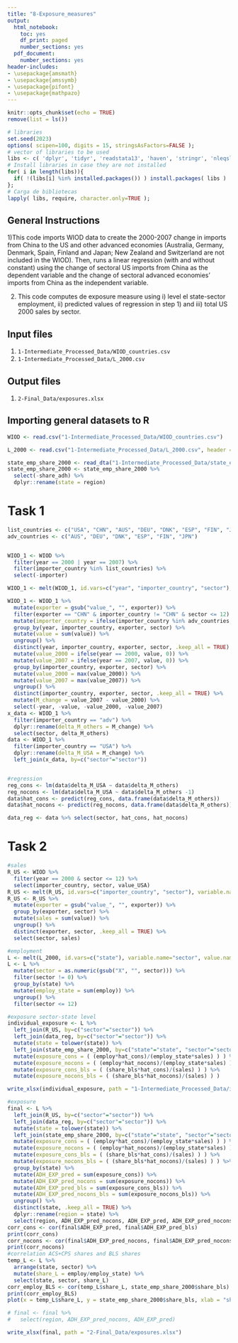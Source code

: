 ```yaml
---
title: "8-Exposure_measures"
output:
  html_notebook:
    toc: yes
    df_print: paged
    number_sections: yes    
  pdf_document:
    number_sections: yes
header-includes:
- \usepackage{amsmath}
- \usepackage{amssymb}
- \usepackage{pifont}
- \usepackage{mathpazo}
---
```


```r
knitr::opts_chunk$set(echo = TRUE)
remove(list = ls())
```

```r
# libraries
set.seed(2023)
options( scipen=100, digits = 15, stringsAsFactors=FALSE );
# vector of libraries to be used
libs <- c( 'dplyr', 'tidyr', 'readstata13', 'haven', 'stringr', 'nleqslv', 'gdata', 'Statamarkdown', 'formattable', 'ggplot2', 'viridis', 'RColorBrewer', 'reshape2', 'foreign', 'readxl', 'writexl', 'rjson', 'read_excel', 'Matrix', 'geodist');
# Install libraries in case they are not installed
for( i in length(libs)){ 
  if( !(libs[i] %in% installed.packages()) ) install.packages( libs ) 
};
# Carga de bibliotecas
lapply( libs, require, character.only=TRUE );
```

## General Instructions

1)This code imports WIOD data to create the 2000-2007 change in imports from China to the US and other advanced economies (Australia, Germany, Denmark, Spain, Finland and Japan; New Zealand and Switzerland are not included in the WIOD). Then, runs a linear regression (with and without constant) using the change of sectoral US imports from China as the dependent variable and the change of sectoral  advanced economies' imports from China as the independent variable. 

2) This code computes de exposure measure using i) level el state-sector employment, ii) predicted values of regression in step 1) and iii) total US 2000 sales by sector.

## Input files

1. `1-Intermediate_Processed_Data/WIOD_countries.csv`
2. `1-Intermediate_Processed_Data/L_2000.csv`


## Output files

1. `2-Final_Data/exposures.xlsx`


## Importing general datasets to R
```r

WIOD <- read.csv("1-Intermediate_Processed_Data/WIOD_countries.csv")

L_2000 <- read.csv("1-Intermediate_Processed_Data/L_2000.csv", header = TRUE, sep = ",", dec = ".")

state_emp_share_2000 <- read_dta("1-Intermediate_Processed_Data/state_emp_share_2000.dta")
state_emp_share_2000 <- state_emp_share_2000 %>%
  select(-share_adh) %>%
  dplyr::rename(state = region)
```


# Task 1

```r

list_countries <- c("USA", "CHN", "AUS", "DEU", "DNK", "ESP", "FIN", "JPN")
adv_countries <- c("AUS", "DEU", "DNK", "ESP", "FIN", "JPN")


WIOD_1 <- WIOD %>%
  filter(year == 2000 | year == 2007) %>%
  filter(importer_country %in% list_countries) %>%
  select(-importer)

WIOD_1 <- melt(WIOD_1, id.vars=c("year", "importer_country", "sector"), variable.name="exporter", value.name = "value")

WIOD_1 <- WIOD_1 %>%
  mutate(exporter = gsub("value_", "", exporter)) %>%
  filter(exporter == "CHN" & importer_country != "CHN" & sector <= 12) %>%
  mutate(importer_country = ifelse(importer_country %in% adv_countries, "adv", importer_country)) %>%
  group_by(year, importer_country, exporter, sector) %>%
  mutate(value = sum(value)) %>%
  ungroup() %>%
  distinct(year, importer_country, exporter, sector, .keep_all = TRUE) %>%
  mutate(value_2000 = ifelse(year == 2000, value, 0)) %>%
  mutate(value_2007 = ifelse(year == 2007, value, 0)) %>%
  group_by(importer_country, exporter, sector) %>%
  mutate(value_2000 = max(value_2000)) %>%
  mutate(value_2007 = max(value_2007)) %>%
  ungroup() %>%
  distinct(importer_country, exporter, sector, .keep_all = TRUE) %>%
  mutate(M_change = value_2007 - value_2000) %>%
  select(-year, -value, -value_2000, -value_2007)
x_data <- WIOD_1 %>%
  filter(importer_country == "adv") %>%
  dplyr::rename(delta_M_others = M_change) %>%
  select(sector, delta_M_others)
data <- WIOD_1 %>%
  filter(importer_country == "USA") %>%
  dplyr::rename(delta_M_USA = M_change) %>%
  left_join(x_data, by=c("sector"="sector"))


#regression
reg_cons <- lm(data$delta_M_USA ~ data$delta_M_others)
reg_nocons <- lm(data$delta_M_USA ~ data$delta_M_others -1)
data$hat_cons <- predict(reg_cons, data.frame(data$delta_M_others))
data$hat_nocons <- predict(reg_nocons, data.frame(data$delta_M_others))

data_reg <- data %>% select(sector, hat_cons, hat_nocons)

```


# Task 2

```r

#sales 
R_US <- WIOD %>% 
  filter(year == 2000 & sector <= 12) %>%
  select(importer_country, sector, value_USA)
R_US <- melt(R_US, id.vars=c("importer_country", "sector"), variable.name="exporter", value.name = "value")
R_US <- R_US %>%
  mutate(exporter = gsub("value_", "", exporter)) %>%
  group_by(exporter, sector) %>%
  mutate(sales = sum(value)) %>%
  ungroup() %>%
  distinct(exporter, sector, .keep_all = TRUE) %>%
  select(sector, sales)

#employment
L <- melt(L_2000, id.vars=c("state"), variable.name="sector", value.name = "employ")
L <- L %>% 
  mutate(sector = as.numeric(gsub("X", "", sector))) %>%
  filter(sector != 0) %>%
  group_by(state) %>%
  mutate(employ_state = sum(employ)) %>%
  ungroup() %>%
  filter(sector <= 12)

#exposure sector-state level 
individual_exposure <- L %>%
  left_join(R_US, by=c("sector"="sector")) %>%
  left_join(data_reg, by=c("sector"="sector")) %>%
  mutate(state = tolower(state)) %>%
  left_join(state_emp_share_2000, by=c("state"="state", "sector"="sector")) %>%
  mutate(exposure_cons = ( (employ*hat_cons)/(employ_state*sales) ) ) %>%
  mutate(exposure_nocons = ( (employ*hat_nocons)/(employ_state*sales) ) ) %>%
  mutate(exposure_cons_bls = ( (share_bls*hat_cons)/(sales) ) ) %>%
  mutate(exposure_nocons_bls = ( (share_bls*hat_nocons)/(sales) ) )

write_xlsx(individual_exposure, path = "1-Intermediate_Processed_Data/individual_exposure.xlsx")

#exposure
final <- L %>%
  left_join(R_US, by=c("sector"="sector")) %>%
  left_join(data_reg, by=c("sector"="sector")) %>%
  mutate(state = tolower(state)) %>%
  left_join(state_emp_share_2000, by=c("state"="state", "sector"="sector")) %>%
  mutate(exposure_cons = ( (employ*hat_cons)/(employ_state*sales) ) ) %>%
  mutate(exposure_nocons = ( (employ*hat_nocons)/(employ_state*sales) ) ) %>%
  mutate(exposure_cons_bls = ( (share_bls*hat_cons)/(sales) ) ) %>%
  mutate(exposure_nocons_bls = ( (share_bls*hat_nocons)/(sales) ) ) %>%
  group_by(state) %>%
  mutate(ADH_EXP_pred = sum(exposure_cons)) %>%
  mutate(ADH_EXP_pred_nocons = sum(exposure_nocons)) %>%
  mutate(ADH_EXP_pred_bls = sum(exposure_cons_bls)) %>%
  mutate(ADH_EXP_pred_nocons_bls = sum(exposure_nocons_bls)) %>%
  ungroup() %>%
  distinct(state, .keep_all = TRUE) %>%
  dplyr::rename(region = state) %>%
  select(region, ADH_EXP_pred_nocons, ADH_EXP_pred, ADH_EXP_pred_nocons_bls, ADH_EXP_pred_bls)
corr_cons <- cor(final$ADH_EXP_pred, final$ADH_EXP_pred_bls)
print(corr_cons)
corr_nocons <- cor(final$ADH_EXP_pred_nocons, final$ADH_EXP_pred_nocons_bls)
print(corr_nocons)
#correlation ACS+CPS shares and BLS shares
temp_L <- L %>% 
  arrange(state, sector) %>%
  mutate(share_L = employ/employ_state) %>%
  select(state, sector, share_L)
corr_employ_BLS <- cor(temp_L$share_L, state_emp_share_2000$share_bls)
print(corr_employ_BLS)
plot(x = temp_L$share_L, y = state_emp_share_2000$share_bls, xlab = "share_L", ylab = "share_bls")

# final <- final %>%
#   select(region, ADH_EXP_pred_nocons, ADH_EXP_pred)

write_xlsx(final, path = "2-Final_Data/exposures.xlsx")

```